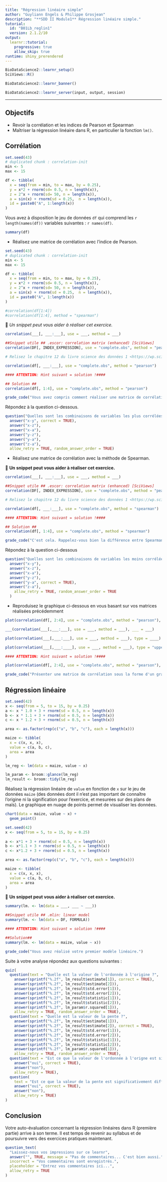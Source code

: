 ```yaml
---
title: "Régression linéaire simple"
author: "Guyliann Engels & Philippe Grosjean"
description: "**SDD II Module1** Régression linéaire simple."
tutorial:
  id: "B01Lb_reglin1"
  version: 2.1.2/10
output: 
  learnr::tutorial:
    progressive: true
    allow_skip: true
runtime: shiny_prerendered
---
```


```r
BioDataScience2::learnr_setup()
SciViews::R()
```

```r
BioDataScience2::learnr_banner()
```

```r
BioDataScience2::learnr_server(input, output, session)
```

----

## Objectifs

- Revoir la corrélation et les indices de Pearson et Spearman
- Maîtriser la régression linéaire dans R, en particulier la fonction `lm()`.

## Corrélation 

```r
set.seed(43)
# duplicated chunk : correlation-init
min <- 5
max <- 15

df <- tibble(
  x = seq(from = min, to = max, by = 0.25),
  y = x*2 + rnorm(sd= 0.5, n = length(x)),
  z = 2^x + rnorm(sd= 50, n = length(x)),
  a = sin(x) + rnorm(sd = 0.25,  n = length(x)),
  id = paste0("A", 1:length(x))
)
```

Vous avez à disposition le jeu de données `df` qui comprend les `r length(names(df))` variables suivantes\ : `r names(df)`. 

```r
summary(df)
```


- Réalisez une matrice de corrélation avec l'indice de Pearson.

```r
set.seed(43)
# duplicated chunk : correlation-init
min <- 5
max <- 15

df <- tibble(
  x = seq(from = min, to = max, by = 0.25),
  y = x*2 + rnorm(sd= 0.5, n = length(x)),
  z = 2^x + rnorm(sd= 50, n = length(x)),
  a = sin(x) + rnorm(sd = 0.25,  n = length(x)),
  id = paste0("A", 1:length(x))
)

#correlation(df[1:4])
#correlation(df[1:4], method = "spearman")
```

💬 *Un snippet peut vous aider à réaliser cet exercice.*

```r
correlation(___[, ___:___], use = ___, method = ___)
```

```r
##Snippet utile ## .escor: correlation matrix (enhanced) [SciViews]
correlation(DF[, INDEX_EXPRESSION], use = "complete.obs", method = "pearson")

# Relisez le chapitre 12 du livre science des données 1 <https://wp.sciviewg/sdd-umons/>
```

```r
correlation(df[, ___:___], use = "complete.obs", method = "pearson")

#### ATTENTION: Hint suivant = solution !####
```

```r
## Solution ##
correlation(df[, 1:4], use = "complete.obs", method = "pearson")
```

```r
grade_code("Vous avez compris comment réaliser une matrice de corrélation.")
```

Répondez à la question ci-dessous.

```r
question("Quelles sont les combinaisons de variables les plus corrélées ?",
  answer("x-y", correct = TRUE),
  answer("x-z"),
  answer("x-a"),
  answer("y-z"),
  answer("y-a"),
  answer("z-a"),
  allow_retry = TRUE, random_answer_order = TRUE)
```

- Réalisez une matrice de corrélation avec la méthode de Spearman.

💬 **Un snippet peut vous aider à réaliser cet exercice.**

```r
correlation(___[, ___:___], use = ___, method = ___)
```

```r
##Snippet utile ## .escor: correlation matrix (enhanced) [SciViews]
correlation(DF[, INDEX_EXPRESSION], use = "complete.obs", method = "pearson")

# Relisez le chapitre 12 du livre science des données 1 <https://wp.sciviewg/sdd-umons/>
```

```r
correlation(df[, ___:___], use = "complete.obs", method = "spearman")

#### ATTENTION: Hint suivant = solution !####
```

```r
## Solution ##
correlation(df[, 1:4], use = "complete.obs", method = "spearman")
```

```r
grade_code("C'est cela. Rappelez-vous bien la différence entre Spearman (corrélation non linéaire) et Pearson (corrélation linéaire).")
```

Répondez à la question ci-dessous

```r
question("Quelles sont les combinaisons de variables les moins corrélées ?",
  answer("x-y"),
  answer("x-z"),
  answer("x-a"),
  answer("y-z"),
  answer("y-a", correct = TRUE),
  answer("z-a"),
    allow_retry = TRUE, random_answer_order = TRUE
  )
```

- Reproduisez le graphique ci-dessous en vous basant sur vos matrices réalisées précédemment

```r
plot(correlation(df[, 2:4], use = "complete.obs", method = "pearson"), type = "upper")
```

```r
___(correlation(___[,___:___], use = ___, method = ___), ___ = ___)
```

```r
plot(correlation(___[,___:___], use = ___, method = ___), type = ____)
```

```r
plot(correlation(___[,___:____], use = ___, method = ___), type = "upper")

#### ATTENTION: Hint suivant = solution !####
```

```r
plot(correlation(df[, 2:4], use = "complete.obs", method = "pearson"), type = "upper")
```

```r
grade_code("Présenter une matrice de corrélation sous la forme d'un graphique, c'est quand même plus convivial.")
```

## Régression linéaire

```r
set.seed(42)
x <- seq(from = 5, to = 15, by = 0.25)
a <- x * 1.0 + 3 + rnorm(sd = 0.5, n = length(x))
b <- x * 1.1 + 3 + rnorm(sd = 0.5, n = length(x))
c <- x * 1.2 + 3 + rnorm(sd = 0.5, n = length(x))

area <- as.factor(rep(c("a", "b", "c"), each = length(x)))

maize <- tibble(
  x = c(x, x, x),
  value = c(a, b, c),
  area = area
)

lm_reg <- lm(data = maize, value ~ x)

lm_param <- broom::glance(lm_reg)
lm_result <- broom::tidy(lm_reg)
```

Réalisez la régression linéaire de `value` en fonction de `x` sur le jeu de données `maize` (des données dont il n'est pas important de connaître l'origine ni la signification pour l'exercice, et mesurées sur des plans de maïs). Le graphique en nuage de points permet de visualiser les données.

```r
chart(data = maize, value ~ x) +
  geom_point()
```

```r
set.seed(42)
x <- seq(from = 5, to = 15, by = 0.25)
  
a <- x*1 + 3 + rnorm(sd = 0.5, n = length(x))
b <- x*1.1 + 3 + rnorm(sd = 0.5, n = length(x))
c <- x*1.2 + 3 + rnorm(sd = 0.5, n = length(x))

area <- as.factor(rep(c("a", "b", "c"), each = length(x)))

maize <- tibble(
  x = c(x, x, x),
  value = c(a, b, c),
  area = area
)
```

💬 **Un snippet peut vous aider à réaliser cet exercice.**

```r
summary(lm. <- lm(data = ___, ___ ~ ___))
```

```r
##Snippet utile ## .mlin: linear model
summary(lm. <- lm(data = DF, FORMULA))

#### ATTENTION: Hint suivant = solution !####
```

```r
##Solution##
summary(lm. <- lm(data = maize, value ~ x))
```

```r
grade_code("Vous avez réalisé votre premier modèle linéaire.")
```

Suite à votre analyse répondez aux questions suivantes\ :

```r
quiz(
  question(text = "Quelle est la valeur de l'ordonnée à l'origine ?",
    answer(sprintf("%.2f", lm_result$estimate[1]), correct = TRUE),
    answer(sprintf("%.2f", lm_result$estimate[2])),
    answer(sprintf("%.2f", lm_result$std.error[1])),
    answer(sprintf("%.2f", lm_result$std.error[2])),
    answer(sprintf("%.2f", lm_result$statistic[1])),
    answer(sprintf("%.2f", lm_result$statistic[2])),
    answer(sprintf("%.2f", lm_param$r.squared[1])),
    allow_retry = TRUE, random_answer_order = TRUE),
  question(text = "Quelle est la valeur de la pente ?",
    answer(sprintf("%.2f", lm_result$estimate[1])),
    answer(sprintf("%.2f", lm_result$estimate[2]), correct = TRUE),
    answer(sprintf("%.2f", lm_result$std.error[1])),
    answer(sprintf("%.2f", lm_result$std.error[2])),
    answer(sprintf("%.2f", lm_result$statistic[1])),
    answer(sprintf("%.2f", lm_result$statistic[2])),
    answer(sprintf("%.2f", lm_param$r.squared[1])),
    allow_retry = TRUE, random_answer_order = TRUE),
  question(text = "Est ce que la valeur de l'ordonnée à l'origne est significativement différente de zéro au seuil alpha de 5% ?",
    answer("oui", correct = TRUE),
    answer("non"),
    allow_retry = TRUE),
  question(
    text = "Est ce que la valeur de la pente est significativement différente de zéro au seuil alpha de 5% ?",
    answer("oui", correct = TRUE),
    answer("non"),
    allow_retry = TRUE)
)
```

## Conclusion

Votre auto-évaluation concernant la régression linéaires dans R (première partie) arrive à son terme. Il est temps de revenir au syllabus et de poursuivre vers des exercices pratiques maintenant.

```r
question_text(
  "Laissez-nous vos impressions sur ce learnr",
  answer("", TRUE, message = "Pas de commentaires... C'est bien aussi."),
  incorrect = "Vos commentaires sont enregistrés.",
  placeholder = "Entrez vos commentaires ici...",
  allow_retry = TRUE
)
```
